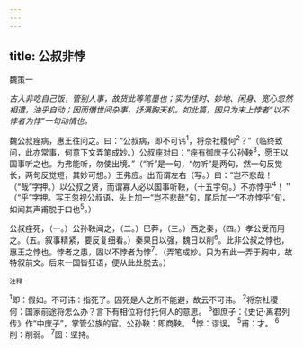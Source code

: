```yaml
---
---
---
```

title: 公叔非悖
---



魏策一

*古人非吃自己饭，管别人事，故货此等笔墨也；实为佳时、妙地、闲身、宽心忽然相遭，油乎自动；因而僭世间杂事，抒满胸天机。如此篇，囷只为末上悖者“以不悖者为悖”一句动情也。*

魏公叔痤病，惠王往问之。曰：“公叔病，即不可讳<sup>1</sup>，将奈社稷何<sup>2</sup>？”（临终致问，此亦常事，何意下文弄笔成妙。）公叔痤对曰：“痤有御庶子公孙鞅<sup>3</sup>，愿王以国事听之也。为弗能听，勿使出境。”（“听”是一句，“勿听”是两句，然一句反觉长，两句反觉短，其妙可想。）王弗应。出而谓左右（写。）曰：“岂不悲哉！（“哉”字押。）以公叔之贤，而谓寡人必以国事听鞅，（十五字句。）不亦悖乎<sup>4</sup>！＂（“乎”字押。写王忽视公叔语，头上加一“岂不悲哉”句，尾后加一“不亦悖乎”旬，如闻其声甫脱于口也<sup>5</sup>。）

公叔痤死，（一。）公孙鞅闻之，（二。）巳莽，（三。）西之秦，（四。）孝公受而用之。（五。叙事精紧，要反复细看。）秦果日以强，魏日以削<sup>6</sup>。此非公叔之悖也，惠王之悖也。悖者之患，固以不悖者为悖<sup>7</sup>。（弄笔成妙。只为有此一弄于胸中，故特叙前文。后来一国皆狂语，便从此处脱去。）

<sup>注释</sup>

<sup>1</sup>即：假如。不可讳：指死了。因死是人之所不能避，故云不可讳。
<sup>2</sup>将奈社稷何：国家前途将怎么办？言下有相位将付托何人的意思。
<sup>3</sup>御庶子：《史记·离君列传》作“中庶子”，掌管公族的官。公孙鞅：即商鞅。
<sup>4</sup>悖：谬误。
<sup>5</sup>甫：才。
<sup>6</sup>削：削弱。
<sup>7</sup>固：坚持。